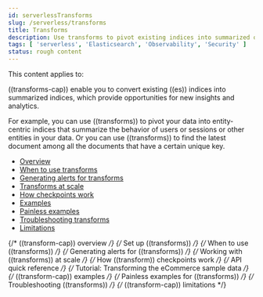 ```yaml
---
id: serverlessTransforms
slug: /serverless/transforms
title: Transforms
description: Use transforms to pivot existing indices into summarized or entity-centric indices.
tags: [ 'serverless', 'Elasticsearch', 'Observability', 'Security' ]
status: rough content
---
```



<RoughContent />

This content applies to: <DocBadge template="elasticsearch" slug="/serverless/elasticsearch/what-is-elasticsearch-serverless" /> <DocBadge template="observability" slug="/serverless/observability/what-is-observability-serverless" /> <DocBadge template="security" slug="/serverless/security/what-is-security-serverless" /> 

<div id="transforms"></div>

((transforms-cap)) enable you to convert existing ((es)) indices into summarized
indices, which provide opportunities for new insights and analytics.

For example, you can use ((transforms)) to pivot your data into entity-centric
indices that summarize the behavior of users or sessions or other entities in
your data. Or you can use ((transforms)) to find the latest document among all the
documents that have a certain unique key.

* [Overview](((ref))/transform-overview.html)
* [When to use transforms](((ref))/transform-usage.html)
* [Generating alerts for transforms](((ref))/transform-alerts.html)
* [Transforms at scale](((ref))/transform-scale.html)
* [How checkpoints work](((ref))/transform-checkpoints.html)
* [Examples](((ref))/transform-examples.html)
* [Painless examples](((ref))/transform-painless-examples.html)
* [Troubleshooting transforms](((ref))/transform-troubleshooting.html)
* [Limitations](((ref))/transform-limitations.html)

{/*  <DocLink id="enElasticsearchReferenceTransformOverview">((transform-cap)) overview</DocLink> */}
{/*  <DocLink id="enElasticsearchReferenceTransformSetup">Set up ((transforms))</DocLink> */}
{/*  <DocLink id="enElasticsearchReferenceTransformUsage">When to use ((transforms))</DocLink> */}
{/*  <DocLink id="enElasticsearchReferenceTransformAlerts">Generating alerts for ((transforms))</DocLink> */}
{/*  <DocLink id="enElasticsearchReferenceTransformScale">Working with ((transforms)) at scale</DocLink> */}
{/*  <DocLink id="enElasticsearchReferenceTransformCheckpoints">How ((transform)) checkpoints work</DocLink> */}
{/*  <DocLink id="enElasticsearchReferenceTransformApiQuickref">API quick reference</DocLink> */}
{/*  <DocLink id="enElasticsearchReferenceEcommerceTransforms">Tutorial: Transforming the eCommerce sample data</DocLink> */}
{/*  <DocLink id="enElasticsearchReferenceTransformExamples">((transform-cap)) examples</DocLink> */}
{/*  <DocLink id="enElasticsearchReferenceTransformPainlessExamples">Painless examples for ((transforms))</DocLink> */}
{/*  <DocLink id="enElasticsearchReferenceTransformTroubleshooting">Troubleshooting ((transforms))</DocLink> */}
{/*  <DocLink id="enElasticsearchReferenceTransformLimitations">((transform-cap)) limitations</DocLink> */}

